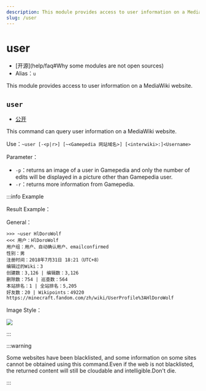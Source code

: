 ```yaml
---
description: This module provides access to user information on a MediaWiki website
slug: /user
---
```


# user

-   [开源]\(help/faq#Why some modules are not open sources)
-   Alias：`u`

This module provides access to user information on a MediaWiki website.

## `user`

-   [公开](permissions)

This command can query user information on a MediaWiki website.

Use：`~user [-<p|r>] [~<Gamepedia 网站域名>] [<interwiki>:]<Username>`

Parameter：

-   `-p`：returns an image of a user in Gamepedia and only the number of edits will be displayed in a picture other than Gamepedia user.
-   `-r`：returns more information from Gamepedia.

:::info Example

Result Example：

General：

```
>>> ~user HlDoroWolf
<<< 用户：HlDoroWolf
用户组：用户、自动确认用户、emailconfirmed
性别：男
注册时间：2018年7月31日 18:21（UTC+8）
编辑过的Wiki：3
创建数：3,126 | 编辑数：3,126
删除数：754 | 巡查数：564
本站排名：1 | 全站排名：5,205
好友数：20 | Wikipoints：49220
https://minecraft.fandom.com/zh/wiki/UserProfile%3AHlDoroWolf
```

Image Style：

![](https://z1.ax1x.com/2023/11/18/piN0Bmd.png)

:::

:::warning

Some websites have been blacklisted, and some information on some sites cannot be obtained using this command.Even if the web is not blacklisted, the returned content will still be cloudable and intelligible.Don't die.

:::
